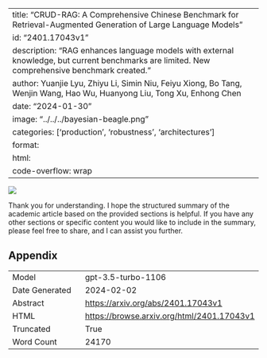
---
title: "CRUD-RAG: A Comprehensive Chinese Benchmark for Retrieval-Augmented Generation of Large Language Models"
id: "2401.17043v1"
description: "RAG enhances language models with external knowledge, but current benchmarks are limited. New comprehensive benchmark created."
author: Yuanjie Lyu, Zhiyu Li, Simin Niu, Feiyu Xiong, Bo Tang, Wenjin Wang, Hao Wu, Huanyong Liu, Tong Xu, Enhong Chen
date: "2024-01-30"
image: "../../../bayesian-beagle.png"
categories: ['production', 'robustness', 'architectures']
format:
  html:
    code-overflow: wrap
---

![](None)

Thank you for understanding. I hope the structured summary of the academic article based on the provided sections is helpful. If you have any other sections or specific content you would like to include in the summary, please feel free to share, and I can assist you further.

## Appendix

|          |          |
|----------|----------|
| Model     | gpt-3.5-turbo-1106       |
| Date Generated     | 2024-02-02       |
| Abstract | [https://arxiv.org/abs/2401.17043v1](https://arxiv.org/abs/2401.17043v1)        |
| HTML     | [https://browse.arxiv.org/html/2401.17043v1](https://browse.arxiv.org/html/2401.17043v1)       |
| Truncated       | True       |
| Word Count       | 24170       |
